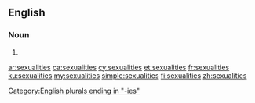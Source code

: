 ==English==

===Noun===
{{head|en|noun plural form}}

# {{plural of|sexuality|lang=en}}

[[Category:English plurals ending in "-ies"]]

[[ar:sexualities]]
[[ca:sexualities]]
[[cy:sexualities]]
[[et:sexualities]]
[[fr:sexualities]]
[[ku:sexualities]]
[[my:sexualities]]
[[simple:sexualities]]
[[fi:sexualities]]
[[zh:sexualities]]